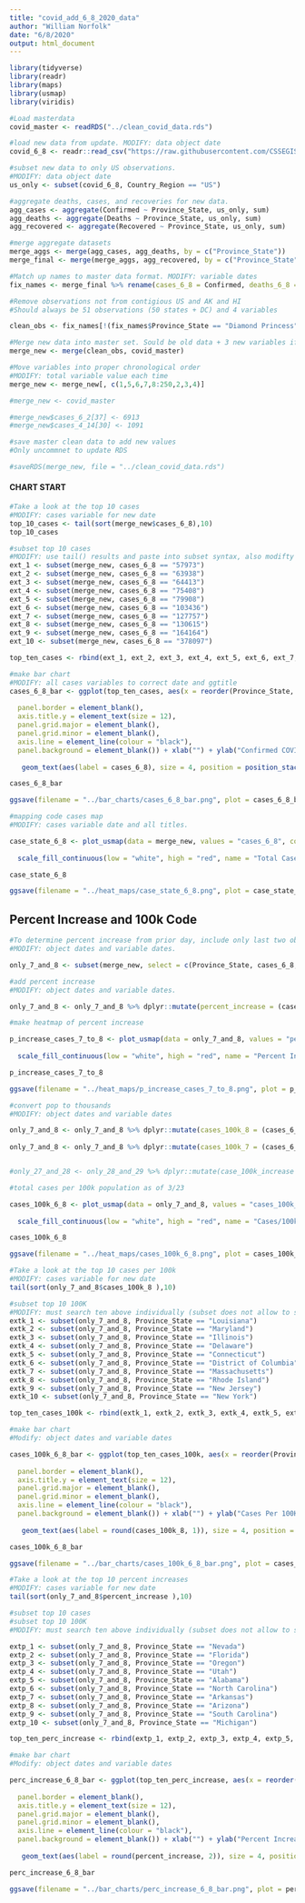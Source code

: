 ```yaml
---
title: "covid_add_6_8_2020_data"
author: "William Norfolk"
date: "6/8/2020"
output: html_document
---
```



```r
library(tidyverse)
library(readr)
library(maps)
library(usmap)
library(viridis)
```

```r
#Load masterdata
covid_master <- readRDS("../clean_covid_data.rds")
```


```r
#load new data from update. MODIFY: data object date
covid_6_8 <- readr::read_csv("https://raw.githubusercontent.com/CSSEGISandData/COVID-19/master/csse_covid_19_data/csse_covid_19_daily_reports/06-08-2020.csv")
```

```r
#subset new data to only US observations. 
#MODIFY: data object date
us_only <- subset(covid_6_8, Country_Region == "US")
```

```r
#aggregate deaths, cases, and recoveries for new data. 
agg_cases <- aggregate(Confirmed ~ Province_State, us_only, sum)
agg_deaths <- aggregate(Deaths ~ Province_State, us_only, sum)
agg_recovered <- aggregate(Recovered ~ Province_State, us_only, sum)
```

```r
#merge aggregate datasets
merge_aggs <- merge(agg_cases, agg_deaths, by = c("Province_State"))
merge_final <- merge(merge_aggs, agg_recovered, by = c("Province_State"))
```

```r
#Match up names to master data format. MODIFY: variable dates
fix_names <- merge_final %>% rename(cases_6_8 = Confirmed, deaths_6_8 = Deaths, recov_6_8 = Recovered)
```

```r
#Remove observations not from contigious US and AK and HI
#Should always be 51 observations (50 states + DC) and 4 variables

clean_obs <- fix_names[!(fix_names$Province_State == "Diamond Princess" | fix_names$Province_State == "Grand Princess" | fix_names$Province_State == "Guam" | fix_names$Province_State == "Puerto Rico" | fix_names$Province_State == "United States Virgin Islands" | fix_names$Province_State == "US" | fix_names$Province_State == "American Samoa" | fix_names$Province_State == "Northern Mariana Islands" | fix_names$Province_State == "Virgin Islands" | fix_names$Province_State == "Wuhan Evacuee" | fix_names$Province_State == "Recovered"),]
```

```r
#Merge new data into master set. Sould be old data + 3 new variables if successful
merge_new <- merge(clean_obs, covid_master)
```

```r
#Move variables into proper chronological order
#MODIFY: total variable value each time
merge_new <- merge_new[, c(1,5,6,7,8:250,2,3,4)]
```

```r
#merge_new <- covid_master
```

```r
#merge_new$cases_6_2[37] <- 6913
#merge_new$cases_4_14[30] <- 1091

```


```r
#save master clean data to add new values
#Only uncommnet to update RDS

#saveRDS(merge_new, file = "../clean_covid_data.rds")
```

#### CHART START

```r
#Take a look at the top 10 cases
#MODIFY: cases variable for new date
top_10_cases <- tail(sort(merge_new$cases_6_8),10)
top_10_cases
```

```r
#subset top 10 cases
#MODIFY: use tail() results and paste into subset syntax, also modifty cases date value
ext_1 <- subset(merge_new, cases_6_8 == "57973")
ext_2 <- subset(merge_new, cases_6_8 == "63938")
ext_3 <- subset(merge_new, cases_6_8 == "64413")
ext_4 <- subset(merge_new, cases_6_8 == "75408")
ext_5 <- subset(merge_new, cases_6_8 == "79908")
ext_6 <- subset(merge_new, cases_6_8 == "103436")
ext_7 <- subset(merge_new, cases_6_8 == "127757")
ext_8 <- subset(merge_new, cases_6_8 == "130615")
ext_9 <- subset(merge_new, cases_6_8 == "164164")
ext_10 <- subset(merge_new, cases_6_8 == "378097")

top_ten_cases <- rbind(ext_1, ext_2, ext_3, ext_4, ext_5, ext_6, ext_7, ext_8, ext_9, ext_10)
```

```r
#make bar chart
#MODIFY: all cases variables to correct date and ggtitle
cases_6_8_bar <- ggplot(top_ten_cases, aes(x = reorder(Province_State, -cases_6_8), cases_6_8)) + geom_bar(aes(fill = reorder(Province_State, -cases_6_8)),stat = "identity") + theme(axis.text.x = element_text(angle = 45, hjust = 1),
                                                                                                   legend.position = "none",                                                                        axis.text=element_text(size=12),
  panel.border = element_blank(), 
  axis.title.y = element_text(size = 12),
  panel.grid.major = element_blank(),
  panel.grid.minor = element_blank(),
  axis.line = element_line(colour = "black"),
  panel.background = element_blank()) + xlab("") + ylab("Confirmed COVID-19 Cases") + ggtitle("Top Ten Confirmed COVID-19 Cases by State 6/8/2020") +
  
   geom_text(aes(label = cases_6_8), size = 4, position = position_stack(vjust = 0.8))

cases_6_8_bar 
```

```r
ggsave(filename = "../bar_charts/cases_6_8_bar.png", plot = cases_6_8_bar)
```

```r
#mapping code cases map
#MODIFY: cases variable date and all titles.

case_state_6_8 <- plot_usmap(data = merge_new, values = "cases_6_8", color = "black") + 
  
  scale_fill_continuous(low = "white", high = "red", name = "Total Cases", label = scales::comma) + theme(legend.position = "right", plot.title = element_text(color = "black", size = 15, face = "bold"), plot.subtitle = element_text(color = "black", size = 10, face = "italic")) + labs(title = "COVID-19 Confirmed Cases by State", subtitle = "Data as of: 6/8/2020")

case_state_6_8
```

```r
ggsave(filename = "../heat_maps/case_state_6_8.png", plot = case_state_6_8)
```

## Percent Increase and 100k Code

```r
#To determine percent increase from prior day, include only last two observations
#MODIFY: object dates and variable dates.

only_7_and_8 <- subset(merge_new, select = c(Province_State, cases_6_8, cases_6_7, fips, total_pop))
```




```r
#add percent increase
#MODIFY: object dates and variable dates.

only_7_and_8 <- only_7_and_8 %>% dplyr::mutate(percent_increase = (cases_6_8 - cases_6_7) / cases_6_7 * 100)
```

```r
#make heatmap of percent increase

p_increase_cases_7_to_8 <- plot_usmap(data = only_7_and_8, values = "percent_increase", color = "black") + 
  
  scale_fill_continuous(low = "white", high = "red", name = "Percent Increase", label = scales::comma) + theme(legend.position = "right", plot.title = element_text(color = "black", size = 15, face = "bold"), plot.subtitle = element_text(color = "black", size = 10, face = "italic")) + labs(title = "Percent Increase of Confirmed COVID-19 Cases by State", subtitle = "From: 6/7/2020-6/8/2020")

p_increase_cases_7_to_8
```

```r
ggsave(filename = "../heat_maps/p_increase_cases_7_to_8.png", plot = p_increase_cases_7_to_8)
```

```r
#convert pop to thousands
#MODIFY: object dates and variable dates

only_7_and_8 <- only_7_and_8 %>% dplyr::mutate(cases_100k_8 = (cases_6_8 / total_pop) *100000)
  
only_7_and_8 <- only_7_and_8 %>% dplyr::mutate(cases_100k_7 = (cases_6_7 / total_pop) * 100000)


#only_27_and_28 <- only_28_and_29 %>% dplyr::mutate(case_100k_increase = (cases_100k_28 - cases_100k_27) / cases_100k_27 *100)

```

```r
#total cases per 100k population as of 3/23

cases_100k_6_8 <- plot_usmap(data = only_7_and_8, values = "cases_100k_8", color = "black") + 
  
  scale_fill_continuous(low = "white", high = "red", name = "Cases/100k Population", label = scales::comma) + theme(legend.position = "right", plot.title = element_text(color = "black", size = 15, face = "bold"), plot.subtitle = element_text(color = "black", size = 10, face = "italic")) + labs(title = "COVID-19 Confirmed Cases Per 100K Individuals by State", subtitle = "Data as of: 6/8/2020")

cases_100k_6_8
```

```r
ggsave(filename = "../heat_maps/cases_100k_6_8.png", plot = cases_100k_6_8)
```

```r
#Take a look at the top 10 cases per 100k
#MODIFY: cases variable for new date
tail(sort(only_7_and_8$cases_100k_8 ),10)
```


```r
#subset top 10 100K
#MODIFY: must search ten above individually (subset does not allow to select by these values for some reason...) and past the states in the code below.Also modify variable and object date names.
extk_1 <- subset(only_7_and_8, Province_State == "Louisiana")
extk_2 <- subset(only_7_and_8, Province_State == "Maryland")
extk_3 <- subset(only_7_and_8, Province_State == "Illinois")
extk_4 <- subset(only_7_and_8, Province_State == "Delaware")
extk_5 <- subset(only_7_and_8, Province_State == "Connecticut")
extk_6 <- subset(only_7_and_8, Province_State == "District of Columbia")
extk_7 <- subset(only_7_and_8, Province_State == "Massachusetts")
extk_8 <- subset(only_7_and_8, Province_State == "Rhode Island")
extk_9 <- subset(only_7_and_8, Province_State == "New Jersey")
extk_10 <- subset(only_7_and_8, Province_State == "New York")

top_ten_cases_100k <- rbind(extk_1, extk_2, extk_3, extk_4, extk_5, extk_6, extk_7, extk_8, extk_9, extk_10)
```

```r
#make bar chart
#Modify: object dates and variable dates

cases_100k_6_8_bar <- ggplot(top_ten_cases_100k, aes(x = reorder(Province_State, -cases_100k_8), cases_100k_8)) + geom_bar(aes(fill = reorder(Province_State, -cases_100k_8)), stat = "identity") + theme(axis.text.x = element_text(angle = 45, hjust = 1),
                                                                                                   legend.position = "none",                                                                        axis.text=element_text(size=12),
  panel.border = element_blank(),   
  axis.title.y = element_text(size = 12),
  panel.grid.major = element_blank(),
  panel.grid.minor = element_blank(),
  axis.line = element_line(colour = "black"),
  panel.background = element_blank()) + xlab("") + ylab("Cases Per 100K Individuals") + ggtitle("Top Ten COVID-19 Confirmed Cases Per 100K Individuals by State 6/8/2020") +
  
   geom_text(aes(label = round(cases_100k_8, 1)), size = 4, position = position_stack(vjust = 0.8))

cases_100k_6_8_bar
```

```r
ggsave(filename = "../bar_charts/cases_100k_6_8_bar.png", plot = cases_100k_6_8_bar)
```

```r
#Take a look at the top 10 percent increases
#MODIFY: cases variable for new date
tail(sort(only_7_and_8$percent_increase ),10)
```

```r
#subset top 10 cases
#subset top 10 100K
#MODIFY: must search ten above individually (subset does not allow to select by these values for some reason...) and past the states in the code below.Also modify variable and object date names.

extp_1 <- subset(only_7_and_8, Province_State == "Nevada")
extp_2 <- subset(only_7_and_8, Province_State == "Florida")
extp_3 <- subset(only_7_and_8, Province_State == "Oregon")
extp_4 <- subset(only_7_and_8, Province_State == "Utah")
extp_5 <- subset(only_7_and_8, Province_State == "Alabama")
extp_6 <- subset(only_7_and_8, Province_State == "North Carolina")
extp_7 <- subset(only_7_and_8, Province_State == "Arkansas")
extp_8 <- subset(only_7_and_8, Province_State == "Arizona")
extp_9 <- subset(only_7_and_8, Province_State == "South Carolina")
extp_10 <- subset(only_7_and_8, Province_State == "Michigan")

top_ten_perc_increase <- rbind(extp_1, extp_2, extp_3, extp_4, extp_5, extp_6, extp_7, extp_8, extp_9, extp_10)
```

```r
#make bar chart
#Modify: object dates and variable dates

perc_increase_6_8_bar <- ggplot(top_ten_perc_increase, aes(x = reorder(Province_State, -percent_increase), percent_increase)) + geom_bar(aes(fill = reorder(Province_State, -percent_increase)), stat = "identity") + theme(axis.text.x = element_text(angle = 45, hjust = 1),
                                                                                                   legend.position = "none",                                                                        axis.text=element_text(size=12),
  panel.border = element_blank(),   
  axis.title.y = element_text(size = 12),
  panel.grid.major = element_blank(),
  panel.grid.minor = element_blank(),
  axis.line = element_line(colour = "black"),
  panel.background = element_blank()) + xlab("") + ylab("Percent Increase") + ggtitle("COVID-19: Top Ten Percent Increase by State from 6/7/20-6/8/20") +
  
   geom_text(aes(label = round(percent_increase, 2)), size = 4, position = position_stack(vjust = 0.8))

perc_increase_6_8_bar
```

```r
ggsave(filename = "../bar_charts/perc_increase_6_8_bar.png", plot = perc_increase_6_8_bar)
```